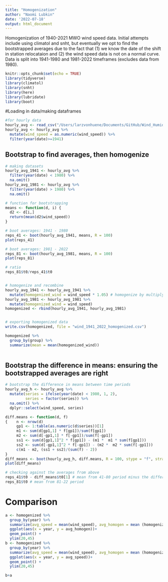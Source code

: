 ```yaml
---
title: "Homogenization"
author: "Naomi Lubkin"
date: '2022-07-18'
output: html_document
---
```

Homogenization of 1940-2021 MWO wind speed data. Initial attempts include using climatol and snht, but eventually we opt to find the bootstrapped averages due to the fact that (1) we know the date of the shift in station relocataion and (2) the wind speed data is not on a normal curve. Data is split into 1941-1980 and 1981-2022 timeframes (excludes data from 1980). 

```r
knitr::opts_chunk$set(echo = TRUE)
library(tidyverse)
library(climatol)
library(snht)
library(here)
library(lubridate)
library(boot)
```

#Loading in data/making dataframes
```r
#for hourly data
hourly_avg <- read_csv("/Users/larzvonhuene/Documents/GitHub/Wind_Humidity_Project_2022/Data/wind_from_wind_1941_2022_rmd.csv")
hourly_avg <- hourly_avg %>%
  mutate(wind_speed = as.numeric(wind_speed)) %>%
  filter(year(date)>=1941) 
```

## Bootstrap to find averages, then homogenize
```r
# making datasets
hourly_avg_1941 <- hourly_avg %>% 
  filter(year(date) < 1980) %>% 
  na.omit()
hourly_avg_1981 <- hourly_avg %>% 
  filter(year(date) > 1980) %>% 
  na.omit()

# function for bootstrapping
means <- function(d, i) {
  d2 <- d[i,]
  return(mean(d2$wind_speed)) 
}

# boot averages: 1941 - 1980
reps_41 <- boot(hourly_avg_1941, means, R = 100)
plot(reps_41)

# boot averages: 1981 - 2022
reps_81 <- boot(hourly_avg_1981, means, R = 100)
plot(reps_81)

# ratio
reps_81$t0/reps_41$t0


# homogenize and recombine 
hourly_avg_1941 <- hourly_avg_1941 %>% 
  mutate(homogenized_wind = wind_speed * 1.05) # homogenize by multiplying first era by 1.05
hourly_avg_1981 <- hourly_avg_1981 %>% 
  mutate(homogenized_wind = wind_speed)
homogenized <- rbind(hourly_avg_1941, hourly_avg_1981)


# exporting homogenized data
write.csv(homogenized, file = "wind_1941_2022_homogenized.csv")

homogenized %>% 
  group_by(group) %>% 
  summarize(mean = mean(homogenized_wind))
  
```


## Bootstrap the difference in means: ensuring the bootstrapped averages are right
```r
# bootstrap the difference in means between time periods
hourly_avg_h <- hourly_avg %>% 
  mutate(series = ifelse(year(date) < 1980, 1, 2),
         series = factor(series)) %>% 
  na.omit() %>% 
  dplyr::select(wind_speed, series) 

diff.means <- function(d, f)
{    n <- nrow(d)
     gp1 <- 1:table(as.numeric(d$series))[1]
     m1 <- sum(d[gp1,1] * f[gp1])/sum(f[gp1])
     m2 <- sum(d[-gp1,1] * f[-gp1])/sum(f[-gp1])
     ss1 <- sum(d[gp1,1]^2 * f[gp1]) - (m1 *  m1 * sum(f[gp1]))
     ss2 <- sum(d[-gp1,1]^2 * f[-gp1]) - (m2 *  m2 * sum(f[-gp1]))
     c(m1 - m2, (ss1 + ss2)/(sum(f) - 2))
}
diff_means <- boot(hourly_avg_h, diff.means, R = 100, stype = "f", strata = as.vector(hourly_avg_h$series))
plot(diff_means)

# checking against the averages from above
reps_41$t0 - diff_means$t0[1] # mean from 41-80 period minus the difference in means
reps_81$t0 # mean from 81-22 period
```


# Comparison
```r
a <- homogenized %>% 
  group_by(year) %>% 
  summarize(avg_speed = mean(wind_speed), avg_homogen = mean (homogenized_wind)) %>% 
  ggplot(aes(x = year, y = avg_homogen))+ 
  geom_point() + 
  ylim(20,45)
b <- homogenized %>% 
  group_by(year) %>% 
  summarize(avg_speed = mean(wind_speed), avg_homogen = mean (homogenized_wind)) %>%   
  ggplot(aes(x = year, y = avg_speed))+
  geom_point() +
  ylim(20,45)

b+a

```


